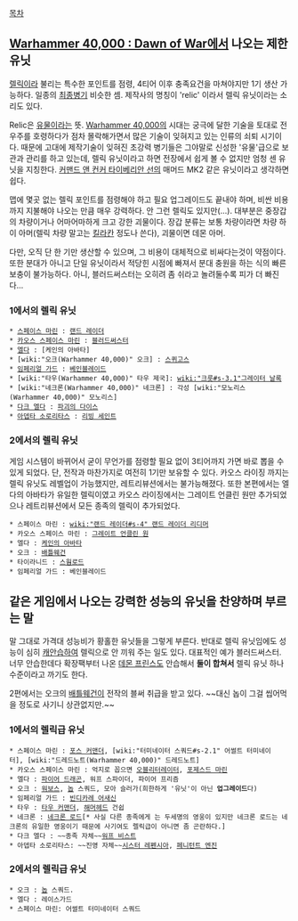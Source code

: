 [[목차]]
== [[Warhammer 40,000 : Dawn of War]]에서 나오는 제한 유닛 ==
[[렐릭]]이라 불리는 특수한 포인트를 점령, 4티어 이후 충족요건을 마쳐야지만 1기 생산 가능하다. 일종의 [[최종병기]] 비슷한 셈. 제작사의 명칭이 'relic' 이라서 렐릭 유닛이라는 소리도 있다.

Relic은 [[유물]]이라는 뜻. [[Warhammer 40,000]]의 시대는 궁극에 달한 기술을 토대로 전 우주를 호령하다가 점차 몰락해가면서 많은 기술이 잊혀지고 있는 인류의 쇠퇴 시기이다. 때문에 고대에 제작기술이 잊혀진 초강력 병기들은 그야말로 신성한 '유물'급으로 보관과 관리를 하고 있는데, 렐릭 유닛이라고 하면 전장에서 쉽게 볼 수 없지만 엄청 센 유닛을 지칭한다. [[커맨드 앤 컨커 타이베리안 선]]의 매머드 MK2 같은 유닛이라고 생각하면 쉽다.

맵에 몇곳 없는 렐릭 포인트를 점령해야 하고 필요 업그레이드도 끝내야 하며, 비싼 비용까지 지불해야 나오는 만큼 매우 강력하다. 안 그런 렐릭도 있지만(...). 대부분은 중장갑의 차량이거나 어마어마하게 크고 강한 괴물이다. 장갑 분류는 보통 차량이라면 차량 하이 아머(렐릭 차량 말고는 [[킬라칸]] 정도나 쓴다), 괴물이면 데몬 아머.

다만, 오직 단 한 기만 생산할 수 있으며, 그 비용이 대체적으로 비싸다는것이 약점이다. 또한 분대가 아니고 단일 유닛이라서 적당힌 시점에 빠져서 분대 충원을 하는 식의 빠른 보충이 불가능하다. 아니, 블러드써스터는 오히려 좀 쉬라고 놀려둘수록 피가 더 빠진다...

=== 1에서의 렐릭 유닛 ===

 * [[스페이스 마린]] : [[랜드 레이더]]
 * [[카오스 스페이스 마린]] : [[블러드써스터]]
 * [[엘다]] : [케인의 아바타]
 * [wiki:"오크(Warhammer 40,000)" 오크] : [[스퀴고스]]
 * [[임페리얼 가드]] : [[베인블레이드]]
 * [wiki:"타우(Warhammer 40,000)" 타우 제국]: [[wiki:"크룻#s-3.1"그레이터 날록]]
 * [wiki:"네크론(Warhammer 40,000)" 네크론] : 각성 [wiki:"모노리스(Warhammer 40,000)" 모노리스]
 * [[다크 엘다]] : [[파괴의 다이스]]
 * [[아뎁타 소로리타스]] : [[리빙 세인트]]


=== 2에서의 렐릭 유닛 ===
게임 시스템이 바뀌어서 굳이 무언가를 점령할 필요 없이 3티어까지 가면 바로 뽑을 수 있게 되었다. 단, 전작과 마찬가지로 여전히 1기만 보유할 수 있다. 카오스 라이징 까지는 렐릭 유닛도 레벨업이 가능했지만, 레트리뷰션에서는 불가능해졌다. 또한 본편에서는 엘다의 아바타가 유일한 렐릭이였고 카오스 라이징에서는 그레이트 언클린 원만 추가되었으나 레트리뷰션에서 모든 종족의 렐릭이 추가되었다.

 * 스페이스 마린 : [[wiki:"랜드 레이더#s-4" 랜드 레이더 리디머]]
 * 카오스 스페이스 마린 : [[그레이트 언클린 원]]
 * 엘다 : [[케인의 아바타]]
 * 오크 : [[배틀웨건]]
 * 타이라니드 : [[스웜로드]]
 * 임페리얼 가드 : 베인블레이드

== 같은 게임에서 나오는 강력한 성능의 유닛을 찬양하며 부르는 말 ==
말 그대로 가격대 성능비가 황홀한 유닛들을 그렇게 부른다. 반대로 렐릭 유닛임에도 성능이 심히 [[캐안습]]하여 렐릭으로 안 끼워 주는 일도 있다. 대표적인 예가 블러드써스터. 너무 안습한데다 확장팩부터 나온 [[데몬 프린스]]도 안습해서 '''둘이 합쳐서''' 렐릭 유닛 하나 수준이라고 까기도 한다.

2편에서는 오크의 [[배틀웨건]]이 전작의 블써 취급을 받고 있다. ~~대신 놉이 그걸 씹어먹을 정도로 사기니 상관없지만.~~

=== 1에서의 렐릭급 유닛 ===

 * 스페이스 마린 : [[포스 커맨더]], [wiki:"터미네이터 스쿼드#s-2.1" 어썰트 터미네이터], [wiki:"드레드노트(Warhammer 40,000)" 드레드노트]
 * 카오스 스페이스 마린 : 억지로 꼽으면 [[오블리터레이터]], [[포제스드 마린]] 
 * 엘다 : [[파이어 드래곤]], 워프 스파이더, 파이어 프리즘
 * 오크 : [[워보스]], [[놉]] 스쿼드, 모아 슬러가(희한하게 '유닛'이 아닌 '''업그레이드'''다)
 * 임페리얼 가드 : [[빈디카레 어새신]]
 * 타우 : [[타우 커맨더]], [[해머헤드]] 건쉽
 * 네크론 : [[네크론 로드]][* 사실 다른 종족에게 는 두세명의 영웅이 있지만 네크론 로드는 네크론의 유일한 영웅이기 때문에 사기여도 렐릭급이 아니면 좀 곤란하다.]
 * 다크 엘다 : ~~종족 자체~~[[워프 비스트]]
 * 아뎁타 소로리타스: ~~진영 자체~~[[시스터 레펜시아]], [[페니턴트 엔진]]

=== 2에서의 렐릭급 유닛 ===

 * 오크 : [[놉]] 스쿼드.
 * 엘다 : 레이스가드
 * 스페이스 마린: 어썰트 터미네이터 스쿼드
